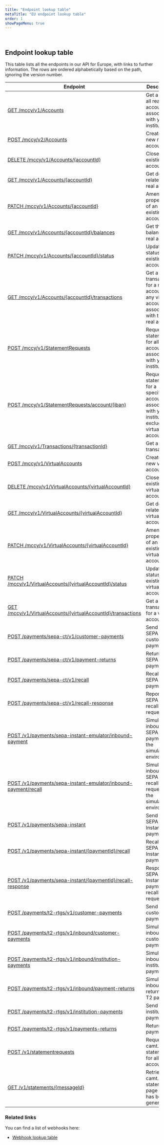```yaml
---
title: "Endpoint lookup table"
metaTitle: "EU endpoint lookup table"
order: 1
showPageMenu: true
---
```


 
## Endpoint lookup table

This table lists all the endpoints in our API for Europe, with links to further information.
The rows are ordered alphabetically based on the path, ignoring the version number.

| Endpoint      | Description |
| ----------- |  ----------- |
| [GET /mccy/v1/Accounts](../accounts/manage-real-accounts#get-all-accounts-real) | Get a list of all real accounts associated with your institution |
| [POST /mccy/v2/Accounts](../accounts/manage-real-accounts#create-a-new-account-real) | Create a new real account |
| [DELETE /mccy/v1/Accounts/{accountId}](../accounts/manage-real-accounts#close-an-existing-account-real) | Close an existing real account |
| [GET /mccy/v1/Accounts/{accountId}](../accounts/manage-real-accounts#get-information-for-an-account-real) | Get details related to a real account |
| [PATCH /mccy/v1/Accounts/{accountId}](../accounts/manage-real-accounts#amend-the-properties-of-an-account-real) | Amend the properties of an existing real account |
| [GET /mccy/v1/Accounts/{accountId}/balances](../accounts/manage-real-accounts#get-the-balance-of-an-account-real) | Get the balance of a real account |
| [PATCH /mccy/v1/Accounts/{accountId}/status](../accounts/manage-real-accounts#update-the-status-of-an-account-real) | Update the status of an existing real account |
| [GET /mccy/v1/Accounts/{accountId}/transactions](../report/transactions#get-full-transaction-list-for-an-account) | Get a list of transactions for a real account and any virtual accounts associated with that real account |
| [POST /mccy/v1/StatementRequests](../report/statements#request-a-statement-for-all-accounts) | Request a statement for all accounts associated with your institution  |
| [POST /mccy/v1/StatementRequests/account/{iban}](../report/statements#request-a-statement-for-an-account) | Request a statement for a specific account associated with your institution , excluding virtual accounts |
| [GET /mccy/v1/Transactions/{transactionId}](../report/transactions#get-a-transaction) | Get a transaction |
| [POST /mccy/v1/VirtualAccounts](../accounts/manage-virtual-accounts#create-an-account-virtual) | Create a new virtual account |
| [DELETE /mccy/v1/VirtualAccounts/{virtualAccountId}](../accounts/manage-virtual-accounts#close-an-account-virtual) | Close an existing virtual account |
| [GET /mccy/v1/VirtualAccounts/{virtualAccountId}](../accounts/manage-virtual-accounts#get-information-for-an-account-virtual) | Get details related to a virtual account |
| [PATCH /mccy/v1/VirtualAccounts/{virtualAccountId}](../accounts/manage-virtual-accounts#amend-the-properties-of-an-account-virtual) | Amend the properties of an existing virtual account |
| [PATCH /mccy/v1/VirtualAccounts/{virtualAccountId}/status](../accounts/manage-virtual-accounts#update-the-status-of-an-account-virtual) | Update the status of an existing virtual account |
| [GET /mccy/v1/VirtualAccounts/{virtualAccountId}/transactions](../report/transactions#get-transaction-list-for-a-virtual-account) | Get a list of transactions for a virtual account |
| [POST /payments/sepa-ct/v1/customer-payments](../eur-payments/sepa-ct#send-a-sepa-ct-payment) |Send a SEPA CT customer payment|
| [POST /payments/sepa-ct/v1/payment-returns](../eur-payments/sepa-ct#return-a-sepa-ct-payment) |Return a SEPA CT payment|
| [POST /payments/sepa-ct/v1/recall](../eur-payments/sepa-ct#request-a-sepa-ct-payment-recall) |Recall a SEPA CT payment|
| [POST /payments/sepa-ct/v1/recall-response](../eur-payments/sepa-ct#respond-to-a-sepa-ct-recall-request) |Repond to a SEPA CT recall request|
| [POST /v1/payments/sepa-instant-emulator/inbound-payment](../eur-payments/sepa-instant-credit-transfer#simulate-an-inbound-sepa-ict-payment-in-the-simulation-environment) |Simulate an inbound SEPA ICT payment in the simulation environment|
| [POST /v1/payments/sepa-instant-emulator/inbound-payment/recall](../eur-payments/sepa-instant-credit-transfer#simulate-an-inbound-sepa-ict-recall-request-in-the-simulation-environment) |Simulate an inbound SEPA ICT recall request in the simulation environment|
| [POST /v1/payments/sepa-instant](../eur-payments/sepa-instant-credit-transfer#send-a-sepa-ict-payment) |Send a SEPA Instant CT payment|
| [POST /v1/payments/sepa-instant/{paymentId}/recall](../eur-payments/sepa-instant-credit-transfer#recall-a-sepa-ict-payment) |Recall a SEPA Instant CT payment|
| [POST /v1/payments/sepa-instant/{paymentId}/recall-response](../eur-payments/sepa-instant-credit-transfer#respond-to-a-sepa-instant-recall-request) |Respond to SEPA Instant CT payment recall requests|
| [POST /payments/t2-rtgs/v1/customer-payments](../eur-payments/t2#send-a-t-2-payment) |Send a T2 customer payment|
| [POST /payments/t2-rtgs/v1/inbound/customer-payments](../eur-payments/t2#simulate-a-t-2-payment) |Simulate an inbound T2 customer payment|
| [POST /payments/t2-rtgs/v1/inbound/institution-payments](../eur-payments/t2#simulate-a-t-2-fi-payment) |Simulate an inbound T2 institution payment|
| [POST /payments/t2-rtgs/v1/inbound/payment-returns](../eur-payments/t2#simulate-a-return-t-2-payment) |Simulate an inbound return of a T2 payment|
| [POST /payments/t2-rtgs/v1/institution-payments](../eur-payments/t2#send-a-t-2-payment-to-an-institution) |Send a T2 institution payment|
| [POST /payments/t2-rtgs/v1/payments-returns](../eur-payments/t2#return-a-t-2-payment) |Return a T2 payment|
| [POST /v1/statementrequests](../report/statements#request-a-camt.053-statement-for-all-accounts) |Request a camt.053 statement for all accounts|
| [GET /v1/statements/{messageId}](../report/statements#request-statement-pages) |Retrieve a camt.053 statement page which has been generated|



### Related links
You can find a list of webhooks here:
- [Webhook lookup table](./webhook-lookup-table)